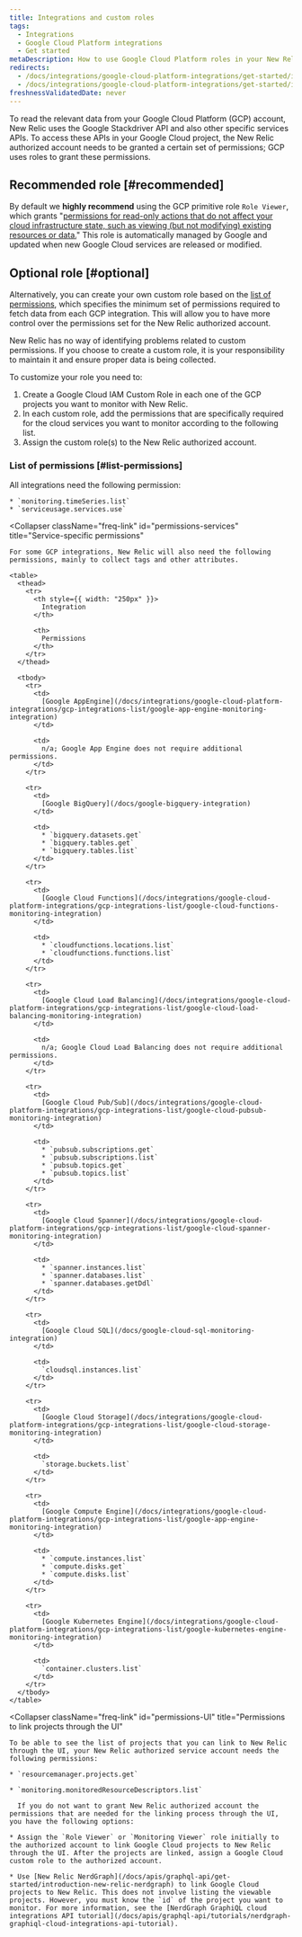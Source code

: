 ```yaml
---
title: Integrations and custom roles
tags:
  - Integrations
  - Google Cloud Platform integrations
  - Get started
metaDescription: How to use Google Cloud Platform roles in your New Relic integration to grant New Relic permission to monitor your GCP services.
redirects:
  - /docs/integrations/google-cloud-platform-integrations/get-started/integrations-custom-roles
  - /docs/integrations/google-cloud-platform-integrations/get-started/integrations-managed-policies
freshnessValidatedDate: never
---
```


To read the relevant data from your Google Cloud Platform (GCP) account, New Relic uses the Google Stackdriver API and also other specific services APIs. To access these APIs in your Google Cloud project, the New Relic authorized account needs to be granted a certain set of permissions; GCP uses roles to grant these permissions.

## Recommended role [#recommended]

By default we <DoNotTranslate>**highly recommend**</DoNotTranslate> using the GCP primitive role `Role Viewer`, which grants "[permissions for read-only actions that do not affect your cloud infrastructure state, such as viewing (but not modifying) existing resources or data.](https://cloud.google.com/iam/docs/understanding-roles)" This role is automatically managed by Google and updated when new Google Cloud services are released or modified.

## Optional role [#optional]

Alternatively, you can create your own custom role based on the [list of permissions](/docs/integrations/google-cloud-platform-integrations/get-started/integrations-custom-roles#list-permissions), which specifies the minimum set of permissions required to fetch data from each GCP integration. This will allow you to have more control over the permissions set for the New Relic authorized account.

<Callout variant="important">
  New Relic has no way of identifying problems related to custom permissions. If you choose to create a custom role, it is your responsibility to maintain it and ensure proper data is being collected.
</Callout>

To customize your role you need to:

1. Create a Google Cloud IAM Custom Role in each one of the GCP projects you want to monitor with New Relic.
2. In each custom role, add the permissions that are specifically required for the cloud services you want to monitor according to the following list.
3. Assign the custom role(s) to the New Relic authorized account.

### List of permissions [#list-permissions]

<CollapserGroup>
  <Collapser
    className="freq-link"
    id="permissions-all"
    title="Common permissions"
  >
    All integrations need the following permission:

    * `monitoring.timeSeries.list`
    * `serviceusage.services.use`
  </Collapser>

  <Collapser
    className="freq-link"
    id="permissions-services"
    title="Service-specific permissions"
  >
    For some GCP integrations, New Relic will also need the following permissions, mainly to collect tags and other attributes.

    <table>
      <thead>
        <tr>
          <th style={{ width: "250px" }}>
            Integration
          </th>

          <th>
            Permissions
          </th>
        </tr>
      </thead>

      <tbody>
        <tr>
          <td>
            [Google AppEngine](/docs/integrations/google-cloud-platform-integrations/gcp-integrations-list/google-app-engine-monitoring-integration)
          </td>

          <td>
            n/a; Google App Engine does not require additional permissions.
          </td>
        </tr>

        <tr>
          <td>
            [Google BigQuery](/docs/google-bigquery-integration)
          </td>

          <td>
            * `bigquery.datasets.get`
            * `bigquery.tables.get`
            * `bigquery.tables.list`
          </td>
        </tr>

        <tr>
          <td>
            [Google Cloud Functions](/docs/integrations/google-cloud-platform-integrations/gcp-integrations-list/google-cloud-functions-monitoring-integration)
          </td>

          <td>
            * `cloudfunctions.locations.list`
            * `cloudfunctions.functions.list`
          </td>
        </tr>

        <tr>
          <td>
            [Google Cloud Load Balancing](/docs/integrations/google-cloud-platform-integrations/gcp-integrations-list/google-cloud-load-balancing-monitoring-integration)
          </td>

          <td>
            n/a; Google Cloud Load Balancing does not require additional permissions.
          </td>
        </tr>

        <tr>
          <td>
            [Google Cloud Pub/Sub](/docs/integrations/google-cloud-platform-integrations/gcp-integrations-list/google-cloud-pubsub-monitoring-integration)
          </td>

          <td>
            * `pubsub.subscriptions.get`
            * `pubsub.subscriptions.list`
            * `pubsub.topics.get`
            * `pubsub.topics.list`
          </td>
        </tr>

        <tr>
          <td>
            [Google Cloud Spanner](/docs/integrations/google-cloud-platform-integrations/gcp-integrations-list/google-cloud-spanner-monitoring-integration)
          </td>

          <td>
            * `spanner.instances.list`
            * `spanner.databases.list`
            * `spanner.databases.getDdl`
          </td>
        </tr>

        <tr>
          <td>
            [Google Cloud SQL](/docs/google-cloud-sql-monitoring-integration)
          </td>

          <td>
            `cloudsql.instances.list`
          </td>
        </tr>

        <tr>
          <td>
            [Google Cloud Storage](/docs/integrations/google-cloud-platform-integrations/gcp-integrations-list/google-cloud-storage-monitoring-integration)
          </td>

          <td>
            `storage.buckets.list`
          </td>
        </tr>

        <tr>
          <td>
            [Google Compute Engine](/docs/integrations/google-cloud-platform-integrations/gcp-integrations-list/google-app-engine-monitoring-integration)
          </td>

          <td>
            * `compute.instances.list`
            * `compute.disks.get`
            * `compute.disks.list`
          </td>
        </tr>

        <tr>
          <td>
            [Google Kubernetes Engine](/docs/integrations/google-cloud-platform-integrations/gcp-integrations-list/google-kubernetes-engine-monitoring-integration)
          </td>

          <td>
            `container.clusters.list`
          </td>
        </tr>
      </tbody>
    </table>
  </Collapser>

  <Collapser
    className="freq-link"
    id="permissions-UI"
    title="Permissions to link projects through the UI"
  >
    To be able to see the list of projects that you can link to New Relic through the UI, your New Relic authorized service account needs the following permissions:

    * `resourcemanager.projects.get`

    * `monitoring.monitoredResourceDescriptors.list`

      If you do not want to grant New Relic authorized account the permissions that are needed for the linking process through the UI, you have the following options:

    * Assign the `Role Viewer` or `Monitoring Viewer` role initially to the authorized account to link Google Cloud projects to New Relic through the UI. After the projects are linked, assign a Google Cloud custom role to the authorized account.

    * Use [New Relic NerdGraph](/docs/apis/graphql-api/get-started/introduction-new-relic-nerdgraph) to link Google Cloud projects to New Relic. This does not involve listing the viewable projects. However, you must know the `id` of the project you want to monitor. For more information, see the [NerdGraph GraphiQL cloud integrations API tutorial](/docs/apis/graphql-api/tutorials/nerdgraph-graphiql-cloud-integrations-api-tutorial).
  </Collapser>
</CollapserGroup>
